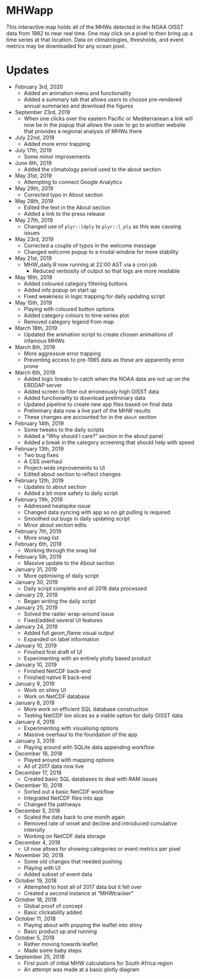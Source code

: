# MHWapp

This interactive map holds all of the MHWs detected in the NOAA OISST data from 1982 to near real time. One may click on a pixel to then bring up a time series at that location. Data on climatologies, thresholds, and event metrics may be downloaded for any ocean pixel.


# Updates

* February 3rd, 2020
  * Added an animation menu and functionality
  * Added a summary tab that allows users to choose pre-rendered annual summaries and download the figures

* September 23rd, 2019
  * When one clicks over the eastern Pacific or Mediterranean a link will now be in the popup that allows the user to go to another website that provides a regional analysis of MHWs there

* July 22nd, 2019
  * Added more error trapping

* July 17th, 2019
  * Some minor improvements

* June 6th, 2019
  * Added the climatology period used to the about section

* May 31st, 2019
  * Attempting to connect Google Analytics

* May 29th, 2019
  * Corrected typo in About section

* May 28th, 2019
  * Edited the text in the About section
  * Added a link to the press release

* May 27th, 2019
  * Changed use of `plyr::ldply` to `plyr::l_ply` as this was causing issues

* May 23rd, 2019
  * Corrected a couple of typos in the welcome message
  * Changed welcome popup to a modal window for more stability

* May 21st, 2019
  * MHW_daily.R now running at 22:00 AST via a cron job
    * Reduced verbosity of output so that logs are more readable

* May 16th, 2019
  * Added coloured category filtering buttons
  * Added info popup on start up
  * Fixed weakness in logic trapping for daily updating script

* May 15th, 2019
  * Playing with coloured button options
  * Added category colours to time series plot
  * Removed category legend from map

* March 18th, 2019
  * Updated the animation script to create chosen animations of infamous MHWs

* March 8th, 2019
  * More aggressive error trapping
  * Preventing access to pre-1985 data as these are apparently error prone

* March 6th, 2019
  * Added logic breaks to catch when the NOAA data are not up on the ERDDAP server
  * Added screen to filter out erroneously high OISST data
  * Added functionality to download preliminary data
  * Updated pipeline to create new app files based on final data
  * Preliminary data now a live part of the MHW results
  * These changes are accounted for in the `about` section

* February 14th, 2019
  * Some tweaks to the daily scripts
  * Added a "Why should I care?" section in the about panel
  * Added a break in the category screening that should help with speed
  
* February 13th, 2019
  * Two bug fixes
  * A CSS overhaul
  * Project-wide improvements to UI
  * Edited about section to reflect changes

* February 12th, 2019
  * Updates to about section
  * Added a bit more safety to daily script

* February 11th, 2019
  * Addressed heatspike issue
  * Changed data syncing with app so no git pulling is required
  * Smoothed out bugs in daily updating script
  * Minor about section edits
  
* February 7th, 2019
  * More snag list

* February 6th, 2019
  * Working through the snag list

* February 5th, 2019
  * Massive update to the About section

* January 31, 2019
  * More optimising of daily script

* January 30, 2019
  * Daily script complete and all 2018 data processed

* January 29, 2019
  * Began writing the daily script

* January 25, 2019
  * Solved the raster wrap-around issue
  * Fixed/added several UI features

* January 24, 2019
  * Added full geom_flame visual output
  * Expanded on label information

* January 10, 2019
  * Finished first draft of UI
  * Experimenting with an entirely plotly based product

* January 10, 2019
  * Finished NetCDF back-end
  * Finished native R back-end

* January 9, 2019
  * Work on shiny UI
  * Work on NetCDF database

* January 8, 2019
  * More work on efficient SQL database construction
  * Testing NetCDF lon slices as a viable option for daily OISST data

* January 4, 2019
  * Experimenting with visualising options
  * Massive overhaul to the foundation of the app

* January 3, 2019
  * Playing around with SQLite data appending workflow

* December 18, 2018
  * Played around with mapping options
  * All of 2017 data now live 

* December 17, 2018
  * Created basic SQL databases to deal with RAM issues

* December 10, 2018
  * Sorted out a basic NetCDF workflow
  * Integrated NetCDF files into app
  * Changed file pathways

* December 5, 2018
  * Scaled the data back to one month again
  * Removed rate of onset and decline and introduced cumulative intensity
  * Working on NetCDF data storage

* December 4, 2018
  * UI now allows for showing categories or event metrics per pixel

* November 30, 2018
  * Some old changes that needed pushing
  * Playing with UI
  * Added subset of event data

* October 19, 2018
  * Attempted to host all of 2017 data but it fell over
  * Created a second instance at "MHWtracker"

* October 18, 2018
  * Global proof of concept
  * Basic clickability added

* October 11, 2018
    * Playing about with popping the leaflet into shiny
    * Basic product up and running

* October 5, 2018
    * Rather moving towards leaflet
    * Made some baby steps
    
* September 25, 2018
    * First push of initial MHW calculations for South Africa region
    * An attempt was made at a basic plotly diagram